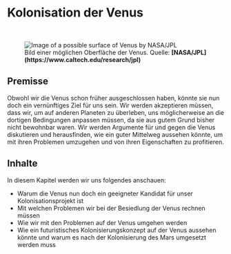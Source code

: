 
# Kolonisation der Venus

<ReadingTime />
<AudioPlayer ident="venus/introduction" />

<br/>
<figure>
<Image src={require(".//../../resources/images/venus4.png")} alt="Image of a possible surface of Venus by NASA/JPL" />
<figcaption style={{ color: "rgb(156, 156, 156)", fontSize: "14px", marginTop: "2px" }}>Bild einer möglichen Oberfläche der Venus. Quelle: <strong>[NASA/JPL](https://www.caltech.edu/research/jpl)</strong></figcaption>
</figure>

## Premisse
Obwohl wir die Venus schon früher ausgeschlossen haben, könnte sie nun doch ein vernünftiges Ziel für uns sein. Wir werden akzeptieren müssen, dass wir, um auf anderen Planeten zu überleben, uns möglicherweise an die dortigen Bedingungen anpassen müssen, da sie aus gutem Grund bisher nicht bewohnbar waren. Wir werden Argumente für und gegen die Venus diskutieren und herausfinden, wie ein guter Mittelweg aussehen könnte, um mit ihren Problemen umzugehen und von ihren Eigenschaften zu profitieren.

## Inhalte
In diesem Kapitel werden wir uns folgendes anschauen:

- Warum die Venus nun doch ein geeigneter Kandidat für unser Kolonisationsprojekt ist
- Mit welchen Problemen wir bei der Besiedlung der Venus rechnen müssen
- Wie wir mit den Problemen auf der Venus umgehen werden
- Wie ein futuristisches Kolonisierungskonzept auf der Venus aussehen könnte und warum es nach der Kolonisierung des Mars umgesetzt werden muss


<SaveArticleSection article="venus-introduction"/>

<Analytics />


